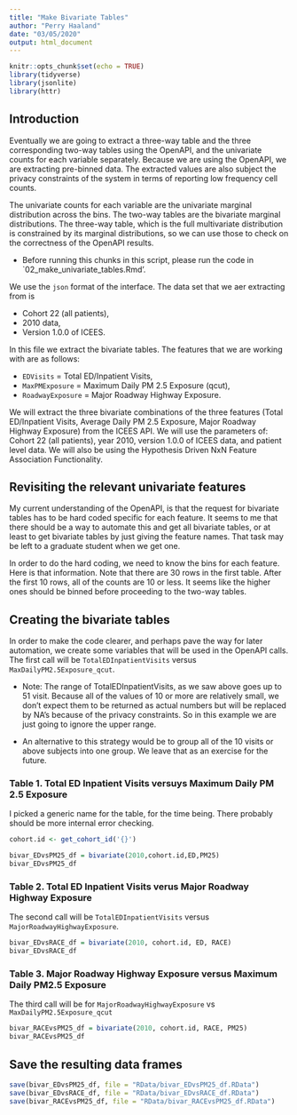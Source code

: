 ```yaml
---
title: "Make Bivariate Tables"
author: "Perry Haaland"
date: "03/05/2020"
output: html_document
---
```


```r
knitr::opts_chunk$set(echo = TRUE)
library(tidyverse)
library(jsonlite)
library(httr)
```

## Introduction

Eventually we are going to extract a three-way table and the three corresponding two-way tables using the OpenAPI, and the univariate counts for each variable separately. Because we are using the OpenAPI, we are extracting pre-binned data. The extracted values are also subject the privacy constraints of the system in terms of reporting low frequency cell counts.

The univariate counts for each variable are the univariate marginal distribution across the bins. The two-way tables are the bivariate marginal distributions. The three-way table, which is the full multivariate distribution is constrained by its marginal distributions, so we can use those to check on the correctness of the OpenAPI results.

* Before running this chunks in this script, please run the code in `02_make_univariate_tables.Rmd'.

We use the `json` format of the interface. The data set that we aer extracting from is

* Cohort 22 (all patients),
* 2010 data,
* Version 1.0.0 of ICEES.

In this file we extract the bivariate tables. The features that we are working with are as follows:

* `EDVisits` = Total ED/Inpatient Visits, 
* `MaxPMExposure` = Maximum Daily PM 2.5 Exposure (qcut), 
* `RoadwayExposure` = Major Roadway Highway Exposure.

We will extract the three bivariate combinations of the three features (Total ED/Inpatient Visits, Average Daily PM 2.5 Exposure, Major Roadway Highway Exposure) from the ICEES API. We will use the parameters of: Cohort 22 (all patients), year 2010, version 1.0.0 of ICEES data, and patient level data. We will also be using the Hypothesis Driven NxN Feature Association Functionality.

## Revisiting the relevant univariate features

My current understanding of the OpenAPI, is that the request for bivariate tables has to be hard coded specific for each feature. It seems to me that there should be a way to automate this and get all bivariate tables, or at least to get bivariate tables by just giving the feature names. That task may be left to a graduate student when we get one.

In order to do the hard coding, we need to know the bins for each feature. Here is that information. Note that there are 30 rows in the first table. After the first 10 rows, all of the counts are 10 or less. It seems like the higher ones should be binned before proceeding to the two-way tables.


## Creating the bivariate tables

In order to make the code clearer, and perhaps pave the way for later automation, we create some variables that will be used in the OpenAPI calls. The first call will be `TotalEDInpatientVisits` versus `MaxDailyPM2.5Exposure_qcut`.

* Note: The range of TotalEDInpatientVisits, as we saw above goes up to 51 visit. Because all of the values of 10 or more are relatively small, we don't expect them to be returned as actual numbers but will be replaced by NA's because of the privacy constraints. So in this example we are just going to ignore the upper range. 

* An alternative to this strategy would be to group all of the 10 visits or above subjects into one group. We leave that as an exercise for the future.

### Table 1. Total ED Inpatient Visits versuys Maximum Daily PM 2.5 Exposure
I picked a generic name for the table, for the time being. There probably should be more internal error checking.

```r
cohort.id <- get_cohort_id('{}')
```

```r
bivar_EDvsPM25_df = bivariate(2010,cohort.id,ED,PM25)
bivar_EDvsPM25_df
```

### Table 2. Total ED Inpatient Visits verus Major Roadway Highway Exposure

The second call will be `TotalEDInpatientVisits` versus `MajorRoadwayHighwayExposure`.

```r
bivar_EDvsRACE_df = bivariate(2010, cohort.id, ED, RACE)
bivar_EDvsRACE_df
```

### Table 3. Major Roadway Highway Exposure versus Maximum Daily PM2.5 Exposure

The third call will be for `MajorRoadwayHighwayExposure` vs `MaxDailyPM2.5Exposure_qcut`

```r
bivar_RACEvsPM25_df = bivariate(2010, cohort.id, RACE, PM25)
bivar_RACEvsPM25_df
```

## Save the resulting data frames


```r
save(bivar_EDvsPM25_df, file = "RData/bivar_EDvsPM25_df.RData")
save(bivar_EDvsRACE_df, file = "RData/bivar_EDvsRACE_df.RData")
save(bivar_RACEvsPM25_df, file = "RData/bivar_RACEvsPM25_df.RData")
```


